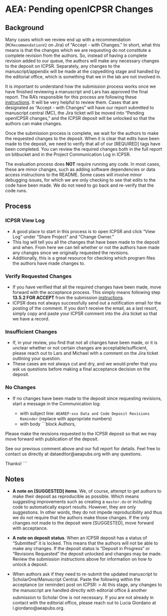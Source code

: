 # AEA: Pending openICPSR Changes

## Background

Many cases which we review end up with a recommendation (`MCRecommendationV2` on Jira) of "Accept - with Changes." In short, what this means is that the changes which we are requesting do not constitute a complete revision from the authors. So, instead of having a complete revision added to our queue, the authors will make any necessary changes to the deposit on ICPSR. Separately, any changes to the manuscript/appendix will be made at the copyediting stage and handled by the editorial office, which is something that we in the lab are not involved in. 

It is important to understand how the submission process works once we have finished reviewing a manuscript and Lars has approved the final report. The RA's responsible for this process are following these [instructions](https://labordynamicsinstitute.github.io/replicability-training-curriculum/aea-interfacing-with-the-journal-management-system.html). It will be very helpful to review them. Cases that are designated as "Accept - with Changes" will have our report submitted to manuscript central (MC), the Jira ticket will be moved into "Pending openICPSR changes," and the ICPSR deposit will be unlocked so that the authors can make changes. 

Once the submission process is complete, we wait for the authors to make the requested changes to the deposit. When it is clear that edits have been made to the deposit, we need to verify that all of our [REQUIRED] tags have been completed. You can review the required changes both in the full report on bitbucket and in the Project Communication Log in ICPSR. 

The evaluation process does **NOT** require running any code. In most cases, these are minor changes, such as adding software dependencies or data access instructions to the README. Some cases will involve minor debugging issues, for which we are only checking to see that edits to the code have been made. We do not need to go back and re-verify that the code runs. 

## Process

### ICPSR View Log

- A good place to start in this process is to open ICPSR and click "View Log" under "Share Project" and "Change Owner." 
- This log will tell you all the changes that have been made to the deposit and when. From here we can tell whether or not the authors have made any changes since we originally requested the revisions. 
- Additionally, this is a great resource for checking which program files the authors have made changes to. 

### Verify Requested Changes

- If you have verified that all the required changes have been made, move forward with the acceptance process. This simply means following step **13.5.2 FOR ACCEPT** from the submission [instructions](https://labordynamicsinstitute.github.io/replicability-training-curriculum/aea-interfacing-with-the-journal-management-system.html). 
- ICPSR does not always successfully send out a notification email for the posting of the comment. If you don't receive the email, as a last resort, simply copy and paste your ICPSR comment into the Jira ticket so that we have a record.

### Insufficient Changes

- If, in your review, you find that not all changes have been made, or it is unclear whether or not certain changes are acceptable/sufficient, please reach out to Lars and Michael with a comment on the Jira ticket outlining your question. 
- These cases are not always cut and dry, and we would prefer that you ask us questions before making a final acceptance decision on the deposit.

### No Changes
- If no changes have been made to the deposit since requesting revisions, start a message in the Communication log:

    - with subject line: `AEAREP-xxx Data and Code Deposit Revisions Reminder` (replace with appropriate numbers)
    - with body
```{block, type="bbox"}
Authors,

Please make the revisions requested to the ICPSR deposit so that we may move forward with publication of the deposit.

See our previous comment above and our full report for details. Feel free to contact us directly at dataeditor@aeapubs.org with any questions.

Thanks!
```


## Notes

- **A note on [SUGGESTED] items**. We, of course, attempt to get authors to make their deposit as reproducible as possible. Which means suggesting improvements such as creating a `master.do` or including code to automatically export results. However, they are only suggestions. In other words, they do not impede reproducibility and thus we do not require that the authors make those changes. If the only changes not made to the deposit were [SUGGESTED], move forward with acceptance. 

- **A note on deposit status**. When an ICPSR deposit has a status of "Submitted" it is locked. This means that the authors will not be able to make any changes. If the deposit status is "Deposit in Progress" or "Revisions Requested" the deposit unlocked and changes may be made. Review the submission instructions above for information on how to unlock a deposit. 

- When authors ask if they need to re-submit the updated manuscript to ScholarOne/Manuscript Central. Paste the following within the acceptance (or reminder) post on ICPSR:
> At this stage, any changes to the manuscript are handled directly with editorial office â another submission to Scholar One is not necessary. If you are not already in contact with the editorial office, please reach out to Lucia Giordano at l.giordano@aeapubs.org.
